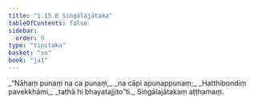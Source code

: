 ```yaml
---
title: "1.15.8 Siṅgālajātaka"
tableOfContents: false
sidebar:
  order: 9
type: "tipitaka"
basket: "su"
book: "ja1"
---
```



<DynamicBreadcrumb />

<Division number="148" book="ja1">

<Paragraph number="327" type="verses" book="ja1">
_“Nāhaṃ punaṃ na ca punaṃ,_  
_na cāpi apunappunaṃ;_  
_Hatthibondiṃ pavekkhāmi,_  
_tathā hi bhayatajjito”ti._  


</Paragraph>
</Division>

<Paragraph number="328" type="center" book="ja1">
Siṅgālajātakaṃ aṭṭhamaṃ.
</Paragraph>